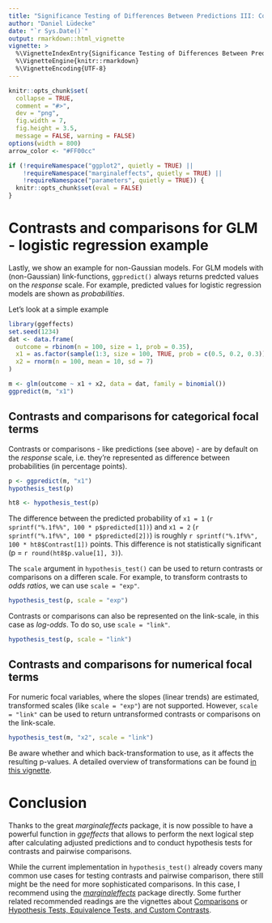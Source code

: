 ```yaml
---
title: "Significance Testing of Differences Between Predictions III: Contrasts and Comparisons for Generalized Linear Models"
author: "Daniel Lüdecke"
date: "`r Sys.Date()`"
output: rmarkdown::html_vignette
vignette: >
  %\VignetteIndexEntry{Significance Testing of Differences Between Predictions 2: Slopes, Contrasts and Pairwise Comparisons}
  %\VignetteEngine{knitr::rmarkdown}
  %\VignetteEncoding{UTF-8}
---
```


```r
knitr::opts_chunk$set(
  collapse = TRUE,
  comment = "#>",
  dev = "png",
  fig.width = 7,
  fig.height = 3.5,
  message = FALSE, warning = FALSE)
options(width = 800)
arrow_color <- "#FF00cc"

if (!requireNamespace("ggplot2", quietly = TRUE) ||
    !requireNamespace("marginaleffects", quietly = TRUE) ||
    !requireNamespace("parameters", quietly = TRUE)) {
  knitr::opts_chunk$set(eval = FALSE)
}
```

# Contrasts and comparisons for GLM - logistic regression example

Lastly, we show an example for non-Gaussian models. For GLM models with (non-Gaussian) link-functions, `ggpredict()` always returns predcted values on the *response* scale. For example, predicted values for logistic regression models are shown as *probabilities*.

Let's look at a simple example

```r
library(ggeffects)
set.seed(1234)
dat <- data.frame(
  outcome = rbinom(n = 100, size = 1, prob = 0.35),
  x1 = as.factor(sample(1:3, size = 100, TRUE, prob = c(0.5, 0.2, 0.3))),
  x2 = rnorm(n = 100, mean = 10, sd = 7)
)

m <- glm(outcome ~ x1 + x2, data = dat, family = binomial())
ggpredict(m, "x1")
```

## Contrasts and comparisons for categorical focal terms

Contrasts or comparisons - like predictions (see above) - are by default on the *response* scale, i.e. they're represented as difference between probabilities (in percentage points).

```r
p <- ggpredict(m, "x1")
hypothesis_test(p)
```

```r
ht8 <- hypothesis_test(p)
```

The difference between the predicted probability of `x1 = 1` (`r sprintf("%.1f%%", 100 * p$predicted[1])`) and `x1 = 2` (`r sprintf("%.1f%%", 100 * p$predicted[2])`) is roughly `r sprintf("%.1f%%", 100 * ht8$Contrast[1])` points. This difference is not statistically significant (p = `r round(ht8$p.value[1], 3)`).

The `scale` argument in `hypothesis_test()` can be used to return contrasts or comparisons on a differen scale. For example, to transform contrasts to _odds ratios_, we can use `scale = "exp"`.

```r
hypothesis_test(p, scale = "exp")
```

Contrasts or comparisons can also be represented on the link-scale, in this case as _log-odds_. To do so, use `scale = "link"`.

```r
hypothesis_test(p, scale = "link")
```

## Contrasts and comparisons for numerical focal terms

For numeric focal variables, where the slopes (linear trends) are estimated, transformed scales (like `scale = "exp"`) are not supported. However, `scale = "link"` can be used to return untransformed contrasts or comparisons on the link-scale.

```r
hypothesis_test(m, "x2", scale = "link")
```

Be aware whether and which back-transformation to use, as it affects the resulting p-values. A detailed overview of transformations can be found [in this vignette](https://vincentarelbundock.github.io/marginaleffects/articles/comparisons.html).

# Conclusion

Thanks to the great *marginaleffects* package, it is now possible to have a powerful function in *ggeffects* that allows to perform the next logical step after calculating adjusted predictions and to conduct hypothesis tests for contrasts and pairwise comparisons.

While the current implementation in `hypothesis_test()` already covers many common use cases for testing contrasts and pairwise comparison, there still might be the need for more sophisticated comparisons. In this case, I recommend using the [*marginaleffects*](https://vincentarelbundock.github.io/marginaleffects/) package directly. Some further related recommended readings are the vignettes about [Comparisons](https://vincentarelbundock.github.io/marginaleffects/articles/comparisons.html) or [Hypothesis Tests, Equivalence Tests, and Custom Contrasts](https://vincentarelbundock.github.io/marginaleffects/articles/hypothesis.html).
